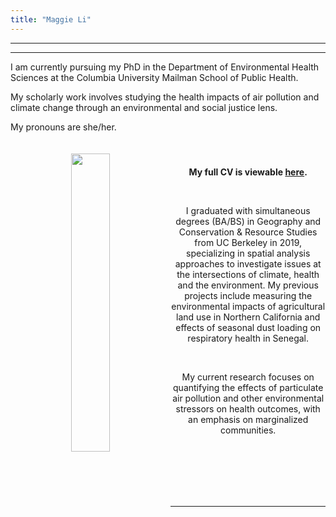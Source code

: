 ```yaml
---
title: "Maggie Li"
---
```


***

<div class="jumbotron">
  <p class="lead"> </p>
  <hr class="my-4">
  <p> I am currently pursuing my PhD in the Department of Environmental Health Sciences at the Columbia University Mailman School of Public Health. 
  
  My scholarly work involves studying the health impacts of air pollution and climate change through an environmental and social justice lens. 
  
  My pronouns are she/her. </p>
  <p class="lead">
  </p>
</div>

<center>

<img src="headshot.jpg" style="width:35%" ALIGN="left" HSPACE="40" VSPACE="10" /> 

<p style="font-size:24px">

<br>


**My full CV is viewable [here](Maggie_Li_CV_02.19.21.pdf).**

<br>

I graduated with simultaneous degrees (BA/BS) in Geography and Conservation & Resource Studies from UC Berkeley in 2019, specializing in spatial analysis approaches to investigate issues at the intersections of climate, health and the environment. My previous projects include measuring the environmental impacts of agricultural land use in Northern California and effects of seasonal dust loading on respiratory health in Senegal.

<br>

My current research focuses on quantifying the effects of particulate air pollution and other environmental stressors on health outcomes, with an emphasis on marginalized communities.

</p>
<br>
<br>
<br>
<br>
<br>

***

</center>
